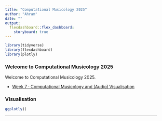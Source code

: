 ```yaml
---
title: "Computational Musicology 2025"
author: "Ahram"
date: ""
output: 
  flexdashboard::flex_dashboard:
    storyboard: true
---
```


```r
library(tidyverse)
library(flexdashboard)
library(plotly)
```

### Welcome to Computational Musicology 2025

Welcome to Computational Musicology 2025.



- [Week 7 · Computational Musicology and (Audio) Visualisation](./notes/compmus2025-w07.html)

### Visualisation

```r

ggplotly()
```


***





